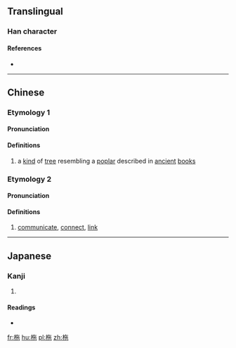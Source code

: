 ==Translingual==

===Han character===
{{Han char|rn=75|rad=木|as=05|sn=9|four=4891<sub>2</sub>|canj=木人心木 (DOPD)|ids=⿰[[木]][[㐌]]}}

====References====
* {{Han ref|kx=0518.050|dkj=14600|dj=0906.070|hdz=21184.100|uh=67C2|ud=26562|bh=CF51|bd=53073}}

----

==Chinese==
{{zh-forms}}

===Etymology 1===
====Pronunciation====
{{zh-pron
|m=yí
|c=ji4,ci2
|mc=
|oc=
|ma=
|cat=n
}}

====Definitions====
# a [[kind]] of [[tree]] resembling a [[poplar]] described in [[ancient]] [[book]]s

===Etymology 2===
====Pronunciation====
{{zh-pron
|m=duò
|c=to4
|ma=
|cat=n,v
}}

====Definitions====
{{zh-see|舵|v}}
# [[communicate]], [[connect]], [[link]]

----

==Japanese==

===Kanji===
{{ja-kanji|grade=|rs=木05}}

# {{defn|lang=ja|sort=木05}}

====Readings====
* {{ja-readings|on=[[い]] (i), [[り]] (ri), [[た]] (ta), [[だ]] (da)|kun=[[かじ]] (kaji)}}

[[fr:柂]]
[[hu:柂]]
[[pl:柂]]
[[zh:柂]]